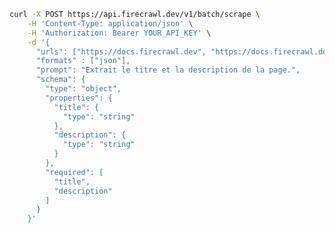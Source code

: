 ```bash cURL
curl -X POST https://api.firecrawl.dev/v1/batch/scrape \
    -H 'Content-Type: application/json' \
    -H 'Authorization: Bearer YOUR_API_KEY' \
    -d '{
      "urls": ["https://docs.firecrawl.dev", "https://docs.firecrawl.dev/sdks/overview"],
      "formats" : ["json"],
      "prompt": "Extrait le titre et la description de la page.",
      "schema": {
        "type": "object",
        "properties": {
          "title": {
            "type": "string"
          },
          "description": {
            "type": "string"
          }
        },
        "required": [
          "title",
          "description"
        ]
      }
    }'
```
